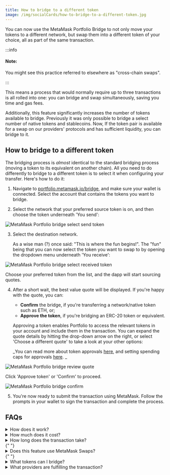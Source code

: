 ```yaml
---
title: How to bridge to a different token
image: /img/socialCards/how-to-bridge-to-a-different-token.jpg
---
```



<CustomLayout />

You can now use the MetaMask Portfolio Bridge to not only move your tokens to a different network, but swap them into a different token of your choice, all as part of the same transaction.

:::info

#### Note:

You might see this practice referred to elsewhere as "cross-chain swaps".

:::

This means a process that would normally require up to three transactions is all rolled into one: you can bridge and swap simultaneously, saving you time and gas fees.

Additionally, this feature significantly increases the number of tokens available to bridge. Previously it was only possible to bridge a select number of native tokens and stablecoins. Now, If the token pair is available for a swap on our providers' protocols and has sufficient liquidity, you can bridge to it.

## How to bridge to a different token

The bridging process is _almost_ identical to the standard bridging process (moving a token to its equivalent on another chain). All you need to do differently to bridge to a different token is to select it when configuring your transfer. Here's how to do it:

1. Navigate to [portfolio.metamask.io/bridge](https://portfolio.metamask.io/bridge), and make sure your wallet is connected. Select the account that contains the tokens you want to bridge.

2. Select the network that your preferred source token is on, and then choose the token underneath 'You send':

<div class="center-container">
  <div class="img-medium">
    <img
      src={
        require("../../../img/metamask-portfolio/bridge/how-to-bridge-to-a-different-token/MetaMask_Portfolio_bridge_select_send_token.png")
          .default
      }
      alt="MetaMask Portfolio bridge select send token"
    />
  </div>
</div>

3. Select the destination network.

   As a wise man (?) once said: "This is where the fun begins!". The "fun" being that you can now select the token you want to swap to by opening the dropdown menu underneath 'You receive':

<div class="center-container">
  <div class="img-medium">
    <img
      src={
        require("../../../img/metamask-portfolio/bridge/how-to-bridge-to-a-different-token/MetaMask_Portfolio_bridge_select_received_token.png")
          .default
      }
      alt="MetaMask Portfolio bridge select received token"
    />
  </div>
</div>

Choose your preferred token from the list, and the dapp will start sourcing quotes.

4. After a short wait, the best value quote will be displayed. If you're happy with the quote, you can:

   - **Confirm** the bridge, if you're transferring a network/native token such as ETH, or;
   - **Approve the token**, if you're bridging an ERC-20 token or equivalent.

   Approving a token enables Portfolio to access the relevant tokens in your account and include them in the transaction. You can expand the quote details by hitting the drop-down arrow on the right, or select 'Choose a different quote' to take a look at your other options:

   _You can read more about token approvals [here](/transactions-and-gas/transactions/what-is-a-token-approval), and setting spending caps for approvals [here](/privacy-and-security/how-to-customize-token-approvals-with-a-spending-cap). _

<div class="center-container">
  <div class="img-medium">
    <img
      src={
        require("../../../img/metamask-portfolio/bridge/how-to-bridge-to-a-different-token/MetaMask_Portfolio_bridge_review_quote.png")
          .default
      }
      alt="MetaMask Portfolio bridge review quote"
    />
  </div>
</div>

Click 'Approve token' or 'Confirm' to proceed.

<div class="center-container">
  <div class="img-medium">
    <img
      src={
        require("../../../img/metamask-portfolio/bridge/how-to-bridge-to-a-different-token/MetaMask_Portfolio_bridge_confirm.png")
          .default
      }
      alt="MetaMask Portfolio bridge confirm"
    />
  </div>
</div>

5. You're now ready to submit the transaction using MetaMask. Follow the prompts in your wallet to sign the transaction and complete the process.

## FAQs

<details>
<summary>How does it work?</summary>
<div>

Multi-step bridging resembles a normal transaction using the Bridge feature in MetaMask Portfolio, but with swap transactions added either side of the actual bridge transaction. Crucially, however, Portfolio bundles all of these actions into one transaction in MetaMask, so you only need to sign once.

Just like with a regular bridge transfer using Portfolio, the bridging and swapping involved in your transfer are completed by our bridge aggregators, LI.FI and Socket.

</div>
</details>

<details>
<summary>How much does it cost?</summary>

<div>

The fees you will pay on each transaction include:

- The gas fee (*not *collected by MetaMask)
- The MetaMask fee of 0.875%, calculated from the original value of tokens you want to bridge.
- The difference in the value of the token you send vs. the value of tokens you receive on the destination network. This includes any fees charged by the bridge providers, as well as gas fees on the destination network.

The total you'll receive on the destination network is displayed in your quote. Note that the MetaMask fee is calculated first, and other costs are then subtracted from the remaining value in order to reach the final amount you'll receive.

</div>
</details>

<details>
  <summary>How long does the transaction take?</summary>
  <div>
    {" "}
    The estimated transaction time is displayed in the quote before you confirm.
    The estimate varies based on the tokens, networks, and bridge providers involved
    in the transaction.{" "}
  </div>
</details>{" "}

<details>
  <summary>Does this feature use MetaMask Swaps?</summary>
  <div>
    {" "}
    No. The token swaps executed as part of multi-step bridging are carried out by
    LI.FI and Socket.{" "}
  </div>
</details>{" "}

<details>
<summary>What tokens can I bridge?</summary>
<div>

Before multi-step bridging, you could only use the MetaMask Portfolio Bridge feature for a handful of native tokens and networks, and some stablecoins. Now, you can bridge *to *any token available on our aggregators' exchanges. If the token has sufficient liquidity and is swappable, you can bridge to it.

For this reason, we cannot provide an exhaustive list of what you can and cannot bridge. For the most up-to-date list, input your intended transfer into Portfolio and see what's available.

</div>
</details>

<details>
  <summary>What providers are fulfilling the transaction?</summary>
  <div>
    {" "}
    Multi-step bridge transfers are completed using our bridge aggregators, LI.FI
    and Socket. They, in turn, use various bridge and swap providers to construct
    quotes.{" "}
  </div>
</details>
